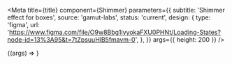 
<Meta
  title={title}
  component={Shimmer}
  parameters={{
    subtitle: 'Shimmer effect for boxes',
    source: 'gamut-labs',
    status: 'current',
    design: {
      type: 'figma',
      url:
        'https://www.figma.com/file/O9w8Bbg1iyyokaFXU0PHNt/Loading-States?node-id=13%3A95&t=7tZpsuuHlB5fmavm-0',
    },
  }}
  args={{ height: 200 }}
/>

<Canvas>
  <Story name="Shimmer">{(args) => <Shimmer {...args} />}</Story>
</Canvas>

<PropsTable story="Shimmer" />
